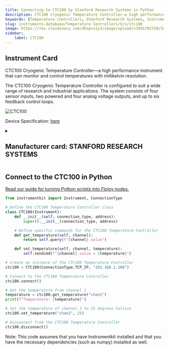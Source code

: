 ```yaml
---
title: Connecting to CTC100 by Stanford Research Systems in Python
description: CTC100 Cryogenic Temperature Controller—a high performance instrument that can monitor and control temperatures with millikelvin resolution.  The CTC100 Cryogenic Temperature Controller is configured to suit a wide range of research and industrial applications. The system consists of four sensor inputs, two powered and four analog voltage outputs, and up to six feedback control loops.
keywords: [Temperature Controllers, Stanford Research Systems, InstrumentKit] 
slug: instruments-database/Temperature Controllers/Srs/ctc100 
image: https://res.cloudinary.com/dhopxs1y3/image/upload/v1691782728/Instruments/Temperature%20Controllers/CTC100/CTC100.jpg
sidebar:
    label: CTC100 
---
```



## Instrument Card

CTC100 Cryogenic Temperature Controller—a high performance instrument that can monitor and control temperatures with millikelvin resolution.

The CTC100 Cryogenic Temperature Controller is configured to suit a wide range of research and industrial applications. The system consists of four sensor inputs, two powered and four analog voltage outputs, and up to six feedback control loops.

![CTC100](https://res.cloudinary.com/dhopxs1y3/image/upload/v1691782728/Instruments/Temperature%20Controllers/CTC100/CTC100.jpg)

Device Specification: [here](https://www.thinksrs.com/downloads/pdfs/catalog/CTC100c.pdf)

<details style={{ marginTop: "15px"}}>
<summary><h2 style={{display:'inline'}}>Manufacturer card: STANFORD RESEARCH SYSTEMS</h2></summary>

![STANFORD RESEARCH SYSTEMS](https://res.cloudinary.com/dhopxs1y3/image/upload/v1692806206/Instruments/Vendor%20Logos/Stanford_Research.png)

Stanford Research Systems is a maker of general test and measurement instruments. The company was founded in 1980, is privately held, and is not affiliated with Stanford University. Stanford Research Systems manufactures all of their products at their Sunnyvale, California facility.

- Headquarters: Sunnyvale, California
- Yearly Revenue (millions, USD): 24.9
- Vendor Website: [here](https://www.thinksrs.com/index.html)

</details>


<FeaturedInstrumentVideo category="TEMPERATURE_CONTROLLERS" />

## Connect to the CTC100 in Python

[Read our guide for turning Python scripts into Flojoy nodes.](https://docs.flojoy.ai/contribution/blocks/custom-flojoy-block/)



<Tabs>
<TabItem value="Flojoy" label="Flojoy" className="flojoy-instrument-tabs">

<SectionsCard category="TEMPERATURE_CONTROLLERS" manufacturer="Stanford Research Systems"></SectionsCard>

</TabItem>
<TabItem value="InstrumentKit" label="InstrumentKit">


```python
from instrumentkit import Instrument, ConnectionType

# Define the CTC100 Temperature Controller class
class CTC100(Instrument):
    def __init__(self, connection_type, address):
        super().__init__(connection_type, address)

    # Define specific commands for the CTC100 Temperature Controller
    def get_temperature(self, channel):
        return self.query(f"{channel}.value")

    def set_temperature(self, channel, temperature):
        self.sendcmd(f"{channel}.value = {temperature}")

# Create an instance of the CTC100 Temperature Controller
ctc100 = CTC100(ConnectionType.TCP_IP, "192.168.1.100")

# Connect to the CTC100 Temperature Controller
ctc100.connect()

# Get the temperature from channel 1
temperature = ctc100.get_temperature("chan1")
print(f"Temperature: {temperature}")

# Set the temperature of channel 2 to 25 degrees Celsius
ctc100.set_temperature("chan2", 25)

# Disconnect from the CTC100 Temperature Controller
ctc100.disconnect()
```

Note: This code assumes that you have Instrumentkit installed and that you have the necessary dependencies (such as numpy) installed as well.

</TabItem>
</Tabs>